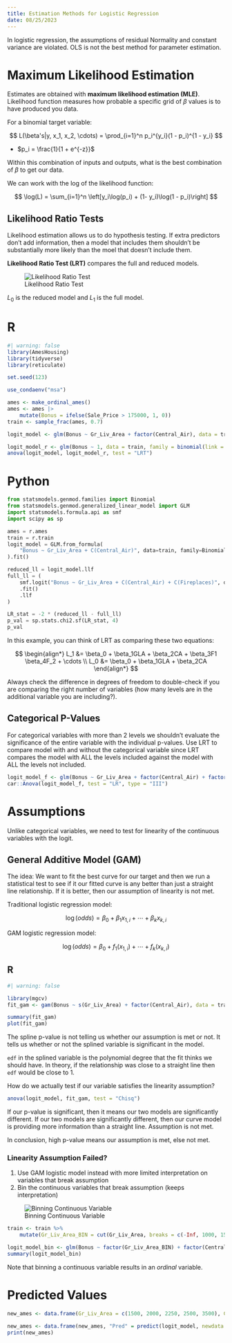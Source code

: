 ```yaml
---
title: Estimation Methods for Logistic Regression
date: 08/25/2023
---
```


In logistic regression, the assumptions of residual Normality and constant variance are violated. OLS is not the best method for parameter estimation.

# Maximum Likelihood Estimation

Estimates are obtained with **maximum likelihood estimation (MLE)**. Likelihood function measures how probable a specific grid of $\beta$ values is to have produced you data.

For a binomial target variable:

$$
L(\beta's|y, x_1, x_2, \cdots) = \prod_{i=1}^n p_i^{y_i}(1 - p_i)^{1 - y_i}
$$

-   $p_i = \frac{1}{1 + e^{-z}}$

Within this combination of inputs and outputs, what is the best combination of $\beta$ to get our data.

We can work with the log of the likelihood function:

$$
\log(L) = \sum_{i=1}^n \left[y_i\log(p_i) + (1- y_i)\log(1 - p_i)\right]
$$

## Likelihood Ratio Tests

Likelihood estimation allows us to do hypothesis testing. If extra predictors don't add information, then a model that includes them shouldn't be substantially more likely than the moel that doesn't include them.

**Likelihood Ratio Test (LRT)** compares the full and reduced models.

![Likelihood Ratio Test](images/likelihood-ratio-test.png)

$L_0$ is the reduced model and $L_1$ is the full model.

::: {.panel-tabset}
# R

```r
#| warning: false
library(AmesHousing)
library(tidyverse)
library(reticulate)

set.seed(123)

use_condaenv("msa")

ames <- make_ordinal_ames()
ames <- ames |>
    mutate(Bonus = ifelse(Sale_Price > 175000, 1, 0))
train <- sample_frac(ames, 0.7)

logit_model <- glm(Bonus ~ Gr_Liv_Area + factor(Central_Air), data = train, family = binomial(link = "logit"))

logit_model_r <- glm(Bonus ~ 1, data = train, family = binomial(link = "logit"))
anova(logit_model, logit_model_r, test = "LRT")
```

# Python

```python
from statsmodels.genmod.families import Binomial
from statsmodels.genmod.generalized_linear_model import GLM
import statsmodels.formula.api as smf
import scipy as sp

ames = r.ames
train = r.train
logit_model = GLM.from_formula(
    "Bonus ~ Gr_Liv_Area + C(Central_Air)", data=train, family=Binomial()
).fit()

reduced_ll = logit_model.llf
full_ll = (
    smf.logit("Bonus ~ Gr_Liv_Area + C(Central_Air) + C(Fireplaces)", data=train)
    .fit()
    .llf
)

LR_stat = -2 * (reduced_ll - full_ll)
p_val = sp.stats.chi2.sf(LR_stat, 4)
p_val
```

:::

In this example, you can think of LRT as comparing these two equations:

$$
\begin{align*}
L_1 &= \beta_0 + \beta_1GLA + \beta_2CA + \beta_3F1 \beta_4F_2 + \cdots \\
L_0 &= \beta_0 + \beta_1GLA + \beta_2CA
\end{align*}
$$

Always check the difference in degrees of freedom to double-check if you are comparing the right number of variables (how many levels are in the additional variable you are including?).

## Categorical P-Values

For categorical variables with more than 2 levels we shouldn't evaluate the significance of the entire variable with the individual p-values. Use LRT to compare model with and without the categorical variable since LRT compares the model with ALL the levels included against the model with ALL the levels not included.

```r
logit_model_f <- glm(Bonus ~ Gr_Liv_Area + factor(Central_Air) + factor(Fireplaces), data = train, family = binomial(link = "logit"))
car::Anova(logit_model_f, test = "LR", type = "III")
```

# Assumptions

Unlike categorical variables, we need to test for linearity of the continuous variables with the logit.

## General Additive Model (GAM)

The idea: We want to fit the best curve for our target and then we run a statistical test to see if it our fitted curve is any better than just a straight line relationship. If it is better, then our assumption of linearity is not met.

Traditional logistic regression model:

$$
\log(odds) = \beta_0 + \beta_1x_{1,i} + \cdots + \beta_kx_{k,i}
$$

GAM logistic regression model:

$$
\log(odds) = \beta_0 + f_1(x_{1,i}) + \cdots + f_k(x_{k,i})
$$

::: {.panel-tabset}
# R

```r
#| warning: false

library(mgcv)
fit_gam <- gam(Bonus ~ s(Gr_Liv_Area) + factor(Central_Air), data = train, family = binomial(link = "logit"), method = "REML")

summary(fit_gam)
plot(fit_gam)
```

The spline p-value is not telling us whether our assumption is met or not. It tells us whether or not the splined variable is significant in the model.

`edf` in the splined variable is the polynomial degree that the fit thinks we should have. In theory, if the relationship was close to a straight line then `edf` would be close to 1.

How do we actually test if our variable satisfies the linearity assumption?

```r
anova(logit_model, fit_gam, test = "Chisq")
```

If our p-value is significant, then it means our two models are significantly different. If our two models are significantly different, then our curve model is providing more information than a straight line. Assumption is not met.

In conclusion, high p-value means our assumption is met, else not met.
:::

### Linearity Assumption Failed?

1.  Use GAM logistic model instead with more limited interpretation on variables that break assumption
2.  Bin the continuous variables that break assumption (keeps interpretation)

![Binning Continuous Variable](images/continuous-binning.png)

```r
train <- train %>%
    mutate(Gr_Liv_Area_BIN = cut(Gr_Liv_Area, breaks = c(-Inf, 1000, 1500, 3000, 4500, Inf)))

logit_model_bin <- glm(Bonus ~ factor(Gr_Liv_Area_BIN) + factor(Central_Air), data = train, family = binomial())
summary(logit_model_bin)
```

Note that binning a continuous variable results in an *ordinal* variable.

# Predicted Values

```r
new_ames <- data.frame(Gr_Liv_Area = c(1500, 2000, 2250, 2500, 3500), Central_Air = c("N", "Y", "Y", "N", "Y"))

new_ames <- data.frame(new_ames, "Pred" = predict(logit_model, newdata = new_ames, type = "response"))
print(new_ames)
```